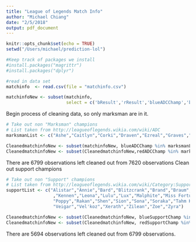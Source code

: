 ```yaml
---
title: "League of Legends Match Info"
author: "Michael Chiang"
date: "2/5/2018"
output: pdf_document
---
```


```r
knitr::opts_chunk$set(echo = TRUE)
setwd("/Users/michael/prediction-lol")
```

```r
#Keep track of packages we install
#install.packages("magrittr")
#install.packages("dplyr")
```



```r
#read in data set
matchinfo  <- read.csv(file = "matchinfo.csv")
```


```r
matchinfoNew <- subset(matchinfo, 
                       select = c('bResult','rResult','blueADCChamp','blueSupportChamp','redADCChamp','redSupportChamp'))
```

Begin process of cleaning data, so only marksman are in it.

```r
# Take out non "Marksman" champions
# List taken from http://leagueoflegends.wikia.com/wiki/ADC
marksmanList <- c("Ashe","Caitlyn","Corki","Draven","Ezreal","Graves","Jhin","Jinx","Kalista","Kindred","Kog'maw","Lucian","Miss Fortune","Quinn","Sivir","Tristana","Twitch","Varus","Vayne","Vayne","Xayah")

CleanedmatchinfoNew <- subset(matchinfoNew, blueADCChamp %in% marksmanList)
CleanedmatchinfoNew <- subset(CleanedmatchinfoNew,redADCChamp %in% marksmanList)
```
There are 6799 observations left cleaned out from 7620 observations
Clean out support champions

```r
# Take out non "Support" champions
# List taken from http://leagueoflegends.wikia.com/wiki/Category:Support_champion
supportList <- c("Alistar","Annie","Bard","Blitzcrank","Brand","Braum","Fiddlesticks","Galio","Janna","Karma"
                  ,"Kennen","Leona","Lulu","Lux","Malphite","Miss Fortune","Morgana","Nami","Nautilus","Ornn",
                  "Poppy","Rakan","Shen","Sion","Sona","Soraka","Tahm Kench","Taric","Teemo","Thresh","Trundle",
                  "Veigar","Vel'koz","Xerath","Zilean","Zoe","Zyra")

CleanedmatchinfoNew <- subset(CleanedmatchinfoNew, blueSupportChamp %in% supportList)
CleanedmatchinfoNew <- subset(CleanedmatchinfoNew, redSupportChamp %in% supportList)
```
There are 5694 observations left cleaned out from 6799 observations.



